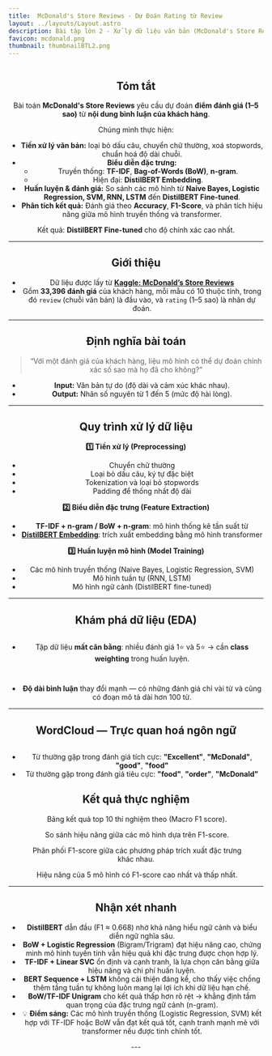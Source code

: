 ```yaml
---
title:  McDonald's Store Reviews - Dự Đoán Rating từ Review
layout: ../layouts/Layout.astro
description: Bài tập lớn 2 - Xử lý dữ liệu văn bản (McDonald's Store Reviews)
favicon: mcdonald.png
thumbnail: thumbnailBTL2.png
---
```




<Header 
  title={frontmatter.title}
  authors={[
    { name: "Lê Chí Đại", url: "mailto:dai.lechi@hcmut.edu.vn", institution: "ĐH Bách Khoa TPHCM" },
    { name: "Nguyễn Quốc Huy", url: "mailto:huy.nguyen2504@hcmut.edu.vn", institution: "ĐH Bách Khoa TPHCM" },
    { name: "Phạm Lê Tiến Đạt", url: "mailto:dat.pham2005@hcmut.edu.vn", institution: "ĐH Bách Khoa TPHCM" },
    { name: "Võ Văn Thịnh", url: "mailto:thinh.vovan@hcmut.edu.vn", institution: "ĐH Bách Khoa TPHCM" },
  ]}
  conference="Bài tập lớn - Môn Học Máy (ML4U)"
  links={[
    { name: "Code", url: "https://github.com/caoTayTang/ML251", icon: "ri:github-line" },
    { name: "Dataset", url: "https://www.kaggle.com/datasets/nelgiriyewithana/mcdonalds-store-reviews", icon: "ri:database-2-line" },
    { name: "Colab", url: "https://colab.research.google.com/drive/1X4WtaY9Jf77zCHagV7b-N1B5IAxJKrjO?usp=sharing", icon: "ri:code-s-slash-line" },
  ]}
/>

<Figure>
  <Image slot="figure" source={banner} altText="Ảnh thumbnail" />
</Figure>


<HighlightedSection>

## Tóm tắt

Bài toán **McDonald's Store Reviews** yêu cầu dự đoán **điểm đánh giá (1–5 sao)** từ **nội dung bình luận của khách hàng**.

Chúng mình thực hiện:

- **Tiền xử lý văn bản:** loại bỏ dấu câu, chuyển chữ thường, xoá stopwords, chuẩn hoá độ dài chuỗi.  
- **Biểu diễn đặc trưng:**  
  - Truyền thống: **TF-IDF**, **Bag-of-Words (BoW)**, **n-gram**.  
  - Hiện đại: **DistilBERT Embedding**.  
- **Huấn luyện & đánh giá:** So sánh các mô hình từ **Naive Bayes, Logistic Regression, SVM, RNN, LSTM** đến **DistilBERT Fine-tuned**.  
- **Phân tích kết quả:** Đánh giá theo **Accuracy**, **F1-Score**, và phân tích hiệu năng giữa mô hình truyền thống và transformer.

Kết quả: **DistilBERT Fine-tuned** cho độ chính xác cao nhất.

</HighlightedSection>

---

## Giới thiệu

- Dữ liệu được lấy từ **[Kaggle: McDonald’s Store Reviews](https://www.kaggle.com/datasets/nelgiriyewithana/mcdonalds-store-reviews/data)**  
- Gồm **33,396 đánh giá** của khách hàng, mỗi mẫu có 10 thuộc tính, trong đó `review` (chuỗi văn bản) là đầu vào, và `rating` (1–5 sao) là nhãn dự đoán.

---

## Định nghĩa bài toán

> “Với một đánh giá của khách hàng, liệu mô hình có thể dự đoán chính xác số sao mà họ đã cho không?”

- **Input:** Văn bản tự do (độ dài và cảm xúc khác nhau).  
- **Output:** Nhãn số nguyên từ 1 đến 5 (mức độ hài lòng).  

---

## Quy trình xử lý dữ liệu

**1️⃣ Tiền xử lý (Preprocessing)**  
- Chuyển chữ thường  
- Loại bỏ dấu câu, ký tự đặc biệt  
- Tokenization và loại bỏ stopwords  
- Padding để thống nhất độ dài  

**2️⃣ Biểu diễn đặc trưng (Feature Extraction)**  
- **TF-IDF + n-gram / BoW + n-gram**: mô hình thống kê tần suất từ  
- **[DistilBERT Embedding](https://huggingface.co/docs/transformers/model_doc/distilbert)**: trích xuất embedding bằng mô hình transformer  

**3️⃣ Huấn luyện mô hình (Model Training)**  
- Các mô hình truyền thống (Naive Bayes, Logistic Regression, SVM)  
- Mô hình tuần tự (RNN, LSTM)  
- Mô hình ngữ cảnh (DistilBERT fine-tuned)

---

## Khám phá dữ liệu (EDA)

<Figure>
  <Image slot="figure" source={ratingDistribution} altText="Phân phối đánh giá" />
</Figure>

- Tập dữ liệu **mất cân bằng**: nhiều đánh giá 1⭐ và 5⭐ → cần **class weighting** trong huấn luyện.  
<TwoColumns>
  <div slot="left">
    <Figure>
      <Image slot="figure" source={distributionLenOfReview} altText="Phân phối độ dài bình luận" />
    </Figure>
  </div>
  <div slot="right">
    <Figure>
      <Image slot="figure" source={distributionNumOfWord} altText="Phân phối độ dài bình luận" />
    </Figure>
  </div>
</TwoColumns>

- **Độ dài bình luận** thay đổi mạnh — có những đánh giá chỉ vài từ và cũng có đoạn mô tả dài hơn 100 từ.

---

## WordCloud — Trực quan hoá ngôn ngữ

<Figure>
  <Image slot="figure" source={wordcloudImg} altText="WordCloud thể hiện tần suất từ xuất hiện trong đánh giá" />
</Figure>

- Từ thường gặp trong đánh giá tích cực: **"Excellent"**, **"McDonald"**, **"good"**, **"food"**
- Từ thường gặp trong đánh giá tiêu cực: **"food"**, **"order"**, **"McDonald"**


## Kết quả thực nghiệm


<Figure>
  <Image slot="figure" source={top10} altText="Bảng kết quả top 10 thí nghiệm" />
  <span slot="caption">Bảng kết quả top 10 thí nghiệm theo (Macro F1 score).</span>
</Figure>

<Figure>
  <Image slot="figure" source={rankingF1} altText="Xếp hạng thí nghiệm theo F1-score" />
  <span slot="caption">So sánh hiệu năng giữa các mô hình dựa trên F1-score.</span>
</Figure>

<Figure>
  <Image slot="figure" source={distF1ByFeat} altText="Phân phối F1-score theo loại đặc trưng" />
  <span slot="caption">Phân phối F1-score giữa các phương pháp trích xuất đặc trưng khác nhau.</span>
</Figure>

<Figure>
  <Image slot="figure" source={top5Bottom5} altText="So sánh top 5 và bottom 5 mô hình" />
  <span slot="caption">Hiệu năng của 5 mô hình có F1-score cao nhất và thấp nhất.</span>
</Figure>

---
<HighlightedSection title="Kết luận rút ra từ kết quả thực nghiệm">

## Nhận xét nhanh

- **DistilBERT** dẫn đầu (F1 ≈ 0.668) nhờ khả năng hiểu ngữ cảnh và biểu diễn ngữ nghĩa sâu.  
- **BoW + Logistic Regression** (Bigram/Trigram) đạt hiệu năng cao, chứng minh mô hình tuyến tính vẫn hiệu quả khi đặc trưng được chọn hợp lý.  
- **TF-IDF + Linear SVC** ổn định và cạnh tranh, là lựa chọn cân bằng giữa hiệu năng và chi phí huấn luyện.  
- **BERT Sequence + LSTM** không cải thiện đáng kể, cho thấy việc chồng thêm tầng tuần tự không luôn mang lại lợi ích khi dữ liệu hạn chế.  
- **BoW/TF-IDF Unigram** cho kết quả thấp hơn rõ rệt → khẳng định tầm quan trọng của đặc trưng ngữ cảnh (n-gram).  
- 💡 **Điểm sáng:** Các mô hình truyền thống (Logistic Regression, SVM) kết hợp với TF-IDF hoặc BoW vẫn đạt kết quả tốt, cạnh tranh mạnh mẽ với transformer nếu được tinh chỉnh tốt.

</HighlightedSection>
---


